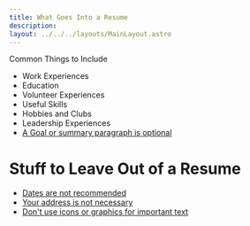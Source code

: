 ```yaml
---
title: What Goes Into a Resume
description: 
layout: ../../../layouts/MainLayout.astro
---
```


Common Things to Include
- Work Experiences
- Education
- Volunteer Experiences
- Useful Skills
- Hobbies and Clubs
- Leadership Experiences
- [A Goal or summary paragraph is optional](./tips/goal-is-optional.html)


# Stuff to Leave Out of a Resume

- [Dates are not recommended](./tips/dates-not-recommended.html)
- [Your address is not necessary](./tips/address-not-recommended.html)
- [Don't use icons or graphics for important text](./tips/no-icons-or-graphics.html)
